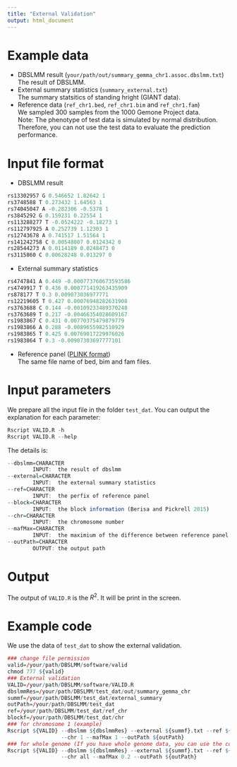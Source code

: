 ```yaml
---
title: "External Validation"
output: html_document
---
```


# Example data
- DBSLMM result (`your/path/out/summary_gemma_chr1.assoc.dbslmm.txt`) <br>
The result of DBSLMM.  <br>
- External summary statistics (`summary_external.txt`) <br>
The summary statsitics of standing hright (GIANT data).
- Reference data (`ref_chr1.bed`, `ref_chr1.bim` and `ref_chr1.fam`) <br>
We sampled 300 samples from the 1000 Gemone Project data.  <br>
Note: The phenotype of test data is simulated by normal distribution. Therefore, you can not use the test data to evaluate the prediction performance.

# Input file format
- DBSLMM result <br>
````r
rs13302957 G 0.546652 1.82642 1
rs3748588 T 0.273432 1.64563 1
rs74045047 A -0.282306 -0.5378 1
rs3845292 G 0.159231 0.22554 1
rs113288277 T -0.0524222 -0.18273 1
rs112797925 A 0.252739 1.12303 1
rs12743678 A 0.741517 1.51564 1
rs141242758 C 0.00548007 0.0124342 0
rs28544273 A 0.0114189 0.0248473 0
rs3115860 C 0.00628248 0.013297 0
````
- External summary statistics <br>
````r
rs4747841 A 0.449 -0.000773760673593586
rs4749917 T 0.436 0.000771419263435909
rs878177 T 0.3 0.009073036977771
rs12219605 T 0.427 0.00076948282631908
rs3763688 C 0.144 -0.00109233489370248
rs3763689 T 0.217 -0.00466354028609167
rs1983867 C 0.431 0.00770375479879779
rs1983866 A 0.288 -0.0089655982510929
rs1983865 T 0.425 0.00769017229976026
rs1983864 T 0.3 -0.00907303697777101
````
- Reference panel ([PLINK format](https://www.cog-genomics.org/plink/1.9/formats)) <br>
The same file name of bed, bim and fam files. 

# Input parameters
We prepare all the input file in the folder `test_dat`. You can output the explanation for each parameter: 
````r
Rscript VALID.R -h
Rscript VALID.R --help
````
The details is: 
````r
--dbslmm=CHARACTER
		INPUT:  the result of dbslmm
--external=CHARACTER
		INPUT:  the external summary statistics
--ref=CHARACTER
		INPUT:  the perfix of reference panel
--block=CHARACTER
		INPUT:  the block information (Berisa and Pickrell 2015)
--chr=CHARACTER
		INPUT:  the chromosome number
--mafMax=CHARACTER
		INPUT:  the maximium of the difference between reference panel and external data
--outPath=CHARACTER
		OUTPUT: the output path
````

# Output
The output of `VALID.R` is the $R^2$. It will be print in the screen. 

# Example code
We use the data of `test_dat` to show the external validation. 
````r
### change file permission 
valid=/your/path/DBSLMM/software/valid
chmod 777 ${valid}
### External validation
VALID=/your/path/DBSLMM/software/VALID.R
dbslmmRes=/your/path/DBSLMM/test_dat/out/summary_gemma_chr
summf=/your/path/DBSLMM/test_dat/external_summary
outPath=/your/path/DBSLMM/test_dat
ref=/your/path/DBSLMM/test_dat/ref_chr
blockf=/your/path/DBSLMM/test_dat/chr
### for chromosome 1 (example)
Rscript ${VALID} --dbslmm ${dbslmmRes} --external ${summf}.txt --ref ${ref} --valid ${valid} --block ${blockf} \
                 --chr 1 --mafMax 1 --outPath ${outPath}
### for whole genome (If you have whole genome data, you can use the command)
Rscript ${VALID} --dbslmm ${dbslmmRes} --external ${summf}.txt --ref ${ref} --valid ${valid} --block ${blockf} \
                 --chr all --mafMax 0.2 --outPath ${outPath}
````
